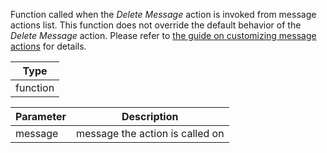 Function called when the _Delete Message_ action is invoked from message actions list.
This function does not override the default behavior of the _Delete Message_ action.
Please refer to [the guide on customizing message actions](../../../../guides/message_actions_customization.mdx) for details.

| Type     |
| -------- |
| function |

| Parameter | Description                     |
| --------- | ------------------------------- |
| message   | message the action is called on |

